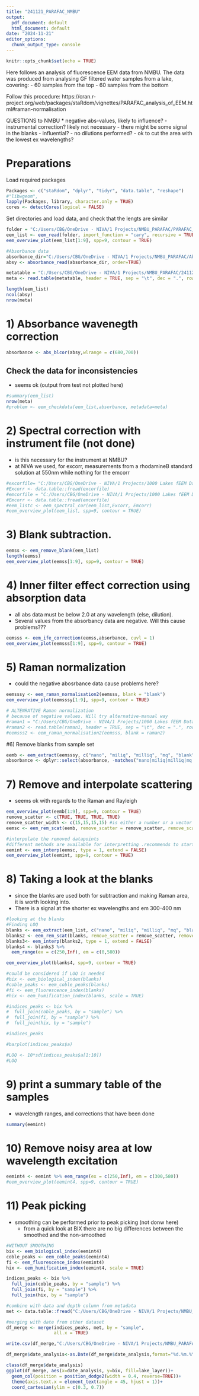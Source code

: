 ```yaml
---
title: "241121_PARAFAC_NMBU"
output:
  pdf_document: default
  html_document: default
date: "2024-11-21"
editor_options:
  chunk_output_type: console
---
```


```r
knitr::opts_chunk$set(echo = TRUE)
```

Here follows an analysis of fluorescence EEM data from NMBU. 
The data was produced from analysing GF filtered water samples from a lake, covering:
- 60 samples from the top
- 60 samples from the bottom
 
Follow this procedure: https://cran.r-project.org/web/packages/staRdom/vignettes/PARAFAC_analysis_of_EEM.html#raman-normalisation

QUESTIONS to NMBU
* negative abs-values, likely to influence?
- instrumental correction? likely not necessary
- there might be some signal in the blanks - influential?
- no dilutions performed?
- ok to cut the area with the lowest ex wavelengths?

# Preparations
Load required packages
```r
Packages <- c("staRdom", "dplyr", "tidyr", "data.table", "reshape")
#"libwgeom",
lapply(Packages, library, character.only = TRUE)
cores <- detectCores(logical = FALSE)
```

Set directories and load data, and check that the lengts are similar
```r
folder = "C:/Users/CBG/OneDrive - NIVA/1 Projects/NMBU_PARAFAC/PARAFAC_filer"
eem_list <- eem_read(folder, import_function = "cary", recursive = TRUE)
eem_overview_plot(eem_list[1:9], spp=9, contour = TRUE)

#Absorbance data
absorbance_dir="C:/Users/CBG/OneDrive - NIVA/1 Projects/NMBU_PARAFAC/Abs_GF_Data_parafac.csv" 
absy <- absorbance_read(absorbance_dir, order=TRUE)

metatable = "C:/Users/CBG/OneDrive - NIVA/1 Projects/NMBU_PARAFAC/241121_NMBU_PARAFAC_Metadata.txt"
meta <- read.table(metatable, header = TRUE, sep = "\t", dec = ".", row.names=1)

length(eem_list)
ncol(absy)
nrow(meta)
```

# 1) Absorbance wavenegth correction
```r
absorbance <- abs_blcor(absy,wlrange = c(680,700))
```

## Check the data for inconsistencies 
- seems ok (output from test not plotted here)
```r
#summary(eem_list)
nrow(meta)
#problem <- eem_checkdata(eem_list,absorbance, metadata=meta)
```

# 2) Spectral correction with instrument file (not done)
- is this necessary for the instrument at NMBU?
- at NIVA we used, for excorr, measurements from a rhodamineB standard solution at 550nm while nothing for the emcorr 

```r
#excorfile= "C:/Users/CBG/OneDrive - NIVA/1 Projects/1000 Lakes fEEM Data/DOM-1000-lake-PARAFAC/Data/RhodamineB_ex #correction.txt"
#Excorr <- data.table::fread(excorfile)
#emcorfile = "C:/Users/CBG/OneDrive - NIVA/1 Projects/1000 Lakes fEEM Data/DOM-1000-lake-PARAFAC/Data/Ex #correction_fake.txt"
#Emcorr <- data.table::fread(emcorfile)
#eem_listc <- eem_spectral_cor(eem_list,Excorr, Emcorr)
#eem_overview_plot(eem_list, spp=9, contour = TRUE)
```

# 3) Blank subtraction. 
```r
eemss <- eem_remove_blank(eem_list)
length(eemss)
eem_overview_plot(eemss[1:9], spp=9, contour = TRUE)
```

# 4) Inner filter effect correction using absorption data 
- all abs data must be below 2.0 at any wavelength (else, dilution). 
- Several values from the absorbancy data are negative. Will this cause problems??? 
```r
eemsss <- eem_ife_correction(eemss,absorbance, cuvl = 1)
eem_overview_plot(eemsss[1:9], spp=9, contour = TRUE)
```

# 5) Raman normalization
- could the negative abosrbance data cause problems here?
```r
eemsssy <- eem_raman_normalisation2(eemsss, blank = "blank")
eem_overview_plot(eemsssy[1:9], spp=9, contour = TRUE)

# ALTENRATIVE Raman normalization
# because of negative values. Will try alternative-manual way
#raman1 = "C:/Users/CBG/OneDrive - NIVA/1 Projects/1000 Lakes fEEM Data/DOM-1000-lake-PARAFAC/201216_RamanManual3.txt"
#raman2 <- read.table(raman1, header = TRUE, sep = "\t", dec = ".", row.names=1) # load data
#eemsss2 <- eem_raman_normalisation2(eemsss, blank = raman2)
```
#6) Remove blanks from sample set
```r
eemb <- eem_extract(eemsssy, c("nano", "miliq", "milliq", "mq", "blank", "Blank"),ignore_case = TRUE)
absorbance <- dplyr::select(absorbance, -matches("nano|miliq|milliq|mq|blank|Blank", ignore.case = TRUE))
```
# 7) Remove and interpolate scattering
- seems ok with regards to the Raman and Rayleigh
```r
eem_overview_plot(eemb[1:9], spp=9, contour = TRUE)
remove_scatter <- c(TRUE, TRUE, TRUE, TRUE)
remove_scatter_width <- c(15,15,15,15) #is either a number or a vector of wavelength width in nm. “raman1”, “raman2”, “rayleigh1” and “rayleigh2”
eemsc <- eem_rem_scat(eemb, remove_scatter = remove_scatter, remove_scatter_width = remove_scatter_width)

#interpolate the removed datapoints
#different methods are available for interpretting .recommends to start with no 1
eemint <- eem_interp(eemsc, type = 1, extend = FALSE)
eem_overview_plot(eemint, spp=9, contour = TRUE)
```

# 8) Taking a look at the blanks
- since the blanks are used both for subtraction and making Raman area, it is worth looking into. 
- There is a signal at the shorter ex wavelengths and em 300-400 nm
```r
#looking at the blanks
#Finding LOQ
blanks <- eem_extract(eem_list, c("nano", "miliq", "milliq", "mq", "blank", "Blank"),keep = TRUE)
blanks2 <- eem_rem_scat(blanks, remove_scatter = remove_scatter, remove_scatter_width = remove_scatter_width)
blanks3<- eem_interp(blanks2, type = 1, extend = FALSE)
blanks4 <- blanks3 %>% 
  eem_range(ex = c(250,Inf), em = c(0,580))

eem_overview_plot(blanks4, spp=9, contour = TRUE)

#could be considered if LOQ is needed
#bix <- eem_biological_index(blanks)
#coble_peaks <- eem_coble_peaks(blanks)
#fi <- eem_fluorescence_index(blanks)
#hix <- eem_humification_index(blanks, scale = TRUE)

#indices_peaks <- bix %>%
#  full_join(coble_peaks, by = "sample") %>%
#  full_join(fi, by = "sample") %>%
#  full_join(hix, by = "sample")

#indices_peaks

#barplot(indices_peaks$a)

#LOQ <- 10*sd(indices_peaks$a[1:10])
#LOQ
```

# 9) print a summary table of the samples 
- wavelength ranges, and corrections that have been done
```r
summary(eemint)
```

# 10) Remove noisy area at low wavelength excitation 
```r
eemint4 <- eemint %>% eem_range(ex = c(250,Inf), em = c(300,580))
#eem_overview_plot(eemint4, spp=9, contour = TRUE)
```

# 11) Peak picking
- smoothing can be performed prior to peak picking (not donw here)
  - from a quick look at BIX there are no big differences between the smoothed and the non-smoothed

```r
#WITHOUT SMOOTHING
bix <- eem_biological_index(eemint4)
coble_peaks <- eem_coble_peaks(eemint4)
fi <- eem_fluorescence_index(eemint4)
hix <- eem_humification_index(eemint4, scale = TRUE)

indices_peaks <- bix %>%
  full_join(coble_peaks, by = "sample") %>%
  full_join(fi, by = "sample") %>%
  full_join(hix, by = "sample")

#combine with data and depth column from metadata
met <- data.table::fread("C:/Users/CBG/OneDrive - NIVA/1 Projects/NMBU_PARAFAC/241121_NMBU_PARAFAC_Metadata.txt", sep = "\t")

#merging with date from other dataset
df_merge <- merge(indices_peaks, met, by = "sample", 
                  all.x = TRUE) 

write.csv(df_merge,"C:/Users/CBG/OneDrive - NIVA/1 Projects/NMBU_PARAFAC/Output/NMBU_indices and peaks_NOsmooth.csv", row.names = FALSE)
```

```r
df_merge$date_analysis<-as.Date(df_merge$date_analysis,format="%d.%m.%Y")

class(df_merge$date_analysis)
ggplot(df_merge, aes(x=date_analysis, y=bix, fill=lake_layer))+
  geom_col(position = position_dodge2(width = 0.4, reverse=TRUE))+
  theme(axis.text.x = element_text(angle = 45, hjust = 1))+
  coord_cartesian(ylim = c(0.3, 0.7))
  

```

